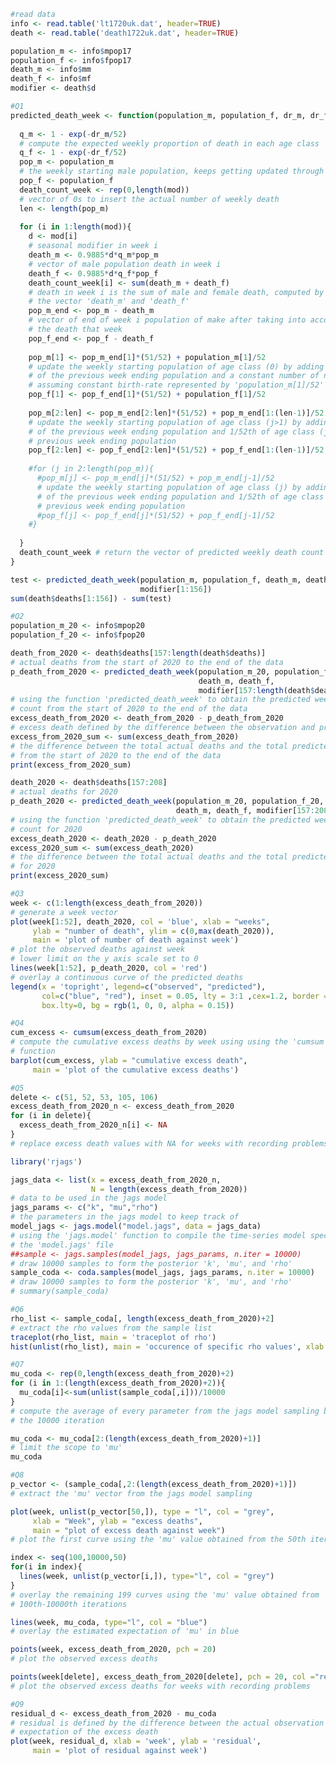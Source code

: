 ```r
#read data
info <- read.table('lt1720uk.dat', header=TRUE)
death <- read.table('death1722uk.dat', header=TRUE)

population_m <- info$mpop17
population_f <- info$fpop17
death_m <- info$mm
death_f <- info$mf
modifier <- death$d
```


```r
#Q1
predicted_death_week <- function(population_m, population_f, dr_m, dr_f, mod){
  
  q_m <- 1 - exp(-dr_m/52)
  # compute the expected weekly proportion of death in each age class
  q_f <- 1 - exp(-dr_f/52)
  pop_m <- population_m
  # the weekly starting male population, keeps getting updated through for-loop
  pop_f <- population_f
  death_count_week <- rep(0,length(mod))
  # vector of 0s to insert the actual number of weekly death
  len <- length(pop_m)
    
  for (i in 1:length(mod)){
    d <- mod[i] 
    # seasonal modifier in week i
    death_m <- 0.9885*d*q_m*pop_m
    # vector of male population death in week i
    death_f <- 0.9885*d*q_f*pop_f
    death_count_week[i] <- sum(death_m + death_f)
    # death in week i is the sum of male and female death, computed by summing
    # the vector 'death_m' and 'death_f'
    pop_m_end <- pop_m - death_m
    # vector of end of week i population of make after taking into account of
    # the death that week
    pop_f_end <- pop_f - death_f
    
    pop_m[1] <- pop_m_end[1]*(51/52) + population_m[1]/52
    # update the weekly starting population of age class (0) by adding 51/52th 
    # of the previous week ending population and a constant number of new birth, 
    # assuming constant birth-rate represented by 'population_m[1]/52'
    pop_f[1] <- pop_f_end[1]*(51/52) + population_f[1]/52
  
    pop_m[2:len] <- pop_m_end[2:len]*(51/52) + pop_m_end[1:(len-1)]/52
    # update the weekly starting population of age class (j>1) by adding 51/52th 
    # of the previous week ending population and 1/52th of age class (j-1)'s 
    # previous week ending population
    pop_f[2:len] <- pop_f_end[2:len]*(51/52) + pop_f_end[1:(len-1)]/52
    
    #for (j in 2:length(pop_m)){
      #pop_m[j] <- pop_m_end[j]*(51/52) + pop_m_end[j-1]/52
      # update the weekly starting population of age class (j) by adding 51/52th 
      # of the previous week ending population and 1/52th of age class (j-1)'s 
      # previous week ending population
      #pop_f[j] <- pop_f_end[j]*(51/52) + pop_f_end[j-1]/52
    #}
    
  }
  death_count_week # return the vector of predicted weekly death count
}

test <- predicted_death_week(population_m, population_f, death_m, death_f, 
                             modifier[1:156])
sum(death$deaths[1:156]) - sum(test)
```


```r
#Q2
population_m_20 <- info$mpop20
population_f_20 <- info$fpop20

death_from_2020 <- death$deaths[157:length(death$deaths)]
# actual deaths from the start of 2020 to the end of the data
p_death_from_2020 <- predicted_death_week(population_m_20, population_f_20, 
                                          death_m, death_f, 
                                          modifier[157:length(death$deaths)])
# using the function 'predicted_death_week' to obtain the predicted weekly death
# count from the start of 2020 to the end of the data
excess_death_from_2020 <- death_from_2020 - p_death_from_2020
# excess death defined by the difference between the observation and prediction
excess_from_2020_sum <- sum(excess_death_from_2020)
# the difference between the total actual deaths and the total predicted deaths 
# from the start of 2020 to the end of the data
print(excess_from_2020_sum)

death_2020 <- death$deaths[157:208]
# actual deaths for 2020
p_death_2020 <- predicted_death_week(population_m_20, population_f_20, 
                                     death_m, death_f, modifier[157:208])
# using the function 'predicted_death_week' to obtain the predicted weekly death
# count for 2020
excess_death_2020 <- death_2020 - p_death_2020
excess_2020_sum <- sum(excess_death_2020)
# the difference between the total actual deaths and the total predicted deaths 
# for 2020
print(excess_2020_sum)
```


```r
#Q3
week <- c(1:length(excess_death_from_2020))
# generate a week vector
plot(week[1:52], death_2020, col = 'blue', xlab = "weeks", 
     ylab = "number of death", ylim = c(0,max(death_2020)), 
     main = 'plot of number of death against week')
# plot the observed deaths against week
# lower limit on the y axis scale set to 0
lines(week[1:52], p_death_2020, col = 'red')
# overlay a continuous curve of the predicted deaths
legend(x = 'topright', legend=c("observed", "predicted"),
       col=c("blue", "red"), inset = 0.05, lty = 3:1 ,cex=1.2, border = "black",
       box.lty=0, bg = rgb(1, 0, 0, alpha = 0.15))
```


```r
#Q4
cum_excess <- cumsum(excess_death_from_2020)
# compute the cumulative excess deaths by week using using the 'cumsum' 
# function
barplot(cum_excess, ylab = "cumulative excess death", 
     main = 'plot of the cumulative excess deaths')
```


```r
#Q5
delete <- c(51, 52, 53, 105, 106)
excess_death_from_2020_n <- excess_death_from_2020
for (i in delete){
  excess_death_from_2020_n[i] <- NA
}
# replace excess death values with NA for weeks with recording problems

library('rjags')

jags_data <- list(x = excess_death_from_2020_n, 
                  N = length(excess_death_from_2020))
# data to be used in the jags model
jags_params <- c("k", "mu","rho")
# the parameters in the jags model to keep track of
model_jags <- jags.model("model.jags", data = jags_data)
# using the 'jags.model' function to compile the time-series model specified in
# the 'model.jags' file
##sample <- jags.samples(model_jags, jags_params, n.iter = 10000)
# draw 10000 samples to form the posterior 'k', 'mu', and 'rho'
sample_coda <- coda.samples(model_jags, jags_params, n.iter = 10000)
# draw 10000 samples to form the posterior 'k', 'mu', and 'rho'
# summary(sample_coda)
```


```r
#Q6
rho_list <- sample_coda[, length(excess_death_from_2020)+2]
# extract the rho values from the sample list
traceplot(rho_list, main = 'traceplot of rho')
hist(unlist(rho_list), main = 'occurence of specific rho values', xlab = "rho")
```


```r
#Q7
mu_coda <- rep(0,length(excess_death_from_2020)+2)
for (i in 1:(length(excess_death_from_2020)+2)){
  mu_coda[i]<-sum(unlist(sample_coda[,i]))/10000
}
# compute the average of every parameter from the jags model sampling based on 
# the 10000 iteration

mu_coda <- mu_coda[2:(length(excess_death_from_2020)+1)]
# limit the scope to 'mu'
mu_coda
```


```r
#Q8
p_vector <- (sample_coda[,2:(length(excess_death_from_2020)+1)])
# extract the 'mu' vector from the jags model sampling

plot(week, unlist(p_vector[50,]), type = "l", col = "grey", 
     xlab = "Week", ylab = "excess deaths", 
     main = "plot of excess death against week")
# plot the first curve using the 'mu' value obtained from the 50th iteration

index <- seq(100,10000,50)
for(i in index){
  lines(week, unlist(p_vector[i,]), type="l", col = "grey")
}
# overlay the remaining 199 curves using the 'mu' value obtained from 
# 100th-10000th iterations

lines(week, mu_coda, type="l", col = "blue")
# overlay the estimated expectation of 'mu' in blue

points(week, excess_death_from_2020, pch = 20)
# plot the observed excess deaths

points(week[delete], excess_death_from_2020[delete], pch = 20, col ="red" )
# plot the observed excess deaths for weeks with recording problems
```


```r
#Q9
residual_d <- excess_death_from_2020 - mu_coda
# residual is defined by the difference between the actual observation and the 
# expectation of the excess death
plot(week, residual_d, xlab = 'week', ylab = 'residual', 
     main = 'plot of residual against week')
```
